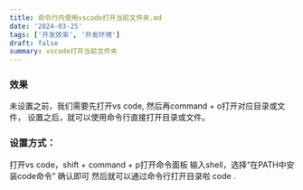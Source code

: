 ```yaml
---
title: 命令行内使用vscode打开当前文件夹.md
date: '2024-03-25'
tags: ['开发效率', '开发环境']
draft: false
summary: vscode打开当前文件夹
---
```


### 效果

未设置之前，我们需要先打开vs code, 然后再command + o打开对应目录或文件，
设置之后，就可以使用命令行直接打开目录或文件。

### 设置方式：

打开vs code，shift + command + p打开命令面板
输入shell，选择“在PATH中安装code命令”
确认即可
然后就可以通过命令行打开目录啦
code .
